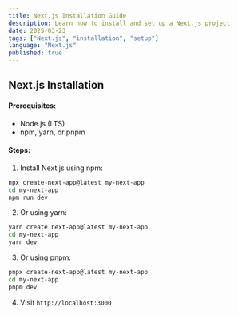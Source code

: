 ```yaml
---
title: Next.js Installation Guide
description: Learn how to install and set up a Next.js project
date: 2025-03-23
tags: ["Next.js", "installation", "setup"]
language: "Next.js"
published: true
---
```


## Next.js Installation
#### Prerequisites:
- Node.js (LTS)
- npm, yarn, or pnpm

#### Steps:
1. Install Next.js using npm:
```bash
npx create-next-app@latest my-next-app
cd my-next-app
npm run dev
   ```
2. Or using yarn:
```bash
yarn create next-app@latest my-next-app
cd my-next-app
yarn dev
   ```
3. Or using pnpm:
```bash
pnpx create-next-app@latest my-next-app
cd my-next-app
pnpm dev
   ```
4. Visit `http://localhost:3000`

